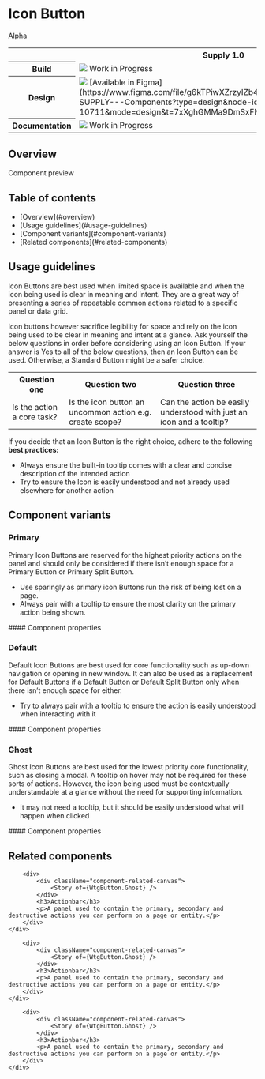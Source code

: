 


<Meta of={WtgIconButton} />

<div className="component-header">
    <h1>Icon Button</h1>
    <span className="component-status-badge">Alpha</span>
</div>
<table style={{ width: '100%' }} className="component-status">
  <tr>
    <th></th>
    <th scope="col" className="th-center">Supply 1.0</th>
    <th scope="col">Supply 0.5</th>
  </tr>
  <tr>
    <th scope="row">Build</th>
    <td> <img className="status-chip" src={statusPlanned}></img> Work in Progress</td>
    <td><img className="status-chip" src={statusAvailable}></img> Available</td>
  </tr>
  <tr>
    <th scope="row">Design</th>
    <td><img className="status-chip" src={statusAvailable}></img> [Available in Figma](https://www.figma.com/file/g6kTPiwXZrzyIZb4i41RYl/%5BCargoWise%5D-SUPPLY---Components?type=design&node-id=171-10711&mode=design&t=7xXghGMMa9DmSxFM-4)</td>
    <td><img className="status-chip" src={statusAvailable}></img> [Available in Figma](https://www.figma.com/file/g6kTPiwXZrzyIZb4i41RYl/%5BCargoWise%5D-SUPPLY---Components?type=design&node-id=171-10711&mode=design&t=7xXghGMMa9DmSxFM-4)</td>
  </tr>
  <tr>
    <th scope="row">Documentation</th>
    <td> <img className="status-chip" src={statusPlanned}></img> Work in Progress</td>
    <td> <img className="status-chip" src={statusDeprecated}></img> Deprecated</td>
  </tr>
</table>


## Overview
<p className="component-description">
    <Description />
</p>

<div className="component-preview grid">
    <span>Component preview</span>
    <Story of={WtgIconButton.Primary} />
</div>

## Table of contents
<ul>
    <li>[Overview](#overview)</li>
    <li>[Usage guidelines](#usage-guidelines)</li>
    <li>[Component variants](#component-variants)</li>
    <li>[Related components](#related-components)</li>
</ul>

## Usage guidelines
<p>Icon Buttons are best used when limited space is available and when the icon being used is clear in meaning and intent. They are a great way of presenting a series of repeatable common actions related to a specific panel or data grid.</p>
<p>Icon buttons however sacrifice legibility for space and rely on the icon being used to be clear in meaning and intent at a glance. Ask yourself the below questions in order before considering using an Icon Button. If your answer is Yes to all of the below questions, then an Icon Button can be used. Otherwise, a Standard Button might be a safer choice.</p>

<table style={{ width: '100%' }} className="component-status">
    <tr>
        <th>Question one</th>
        <th>Question two</th>
        <th>Question three</th>
    </tr>
        <tr>
            <td>
                Is the action a core task?
            </td>
            <td>
                Is the icon button an uncommon action e.g. create scope?
            </td>
            <td>
               Can the action be easily understood with just an icon and a tooltip?
            </td>
        </tr>
</table>

<p>If you decide that an Icon Button is the right choice, adhere to the following <strong>best practices:</strong></p>
<ul>
    <li>Always ensure the built-in tooltip comes with a clear and concise description of the intended action</li>
    <li>Try to ensure the Icon is easily understood and not already used elsewhere for another action</li>
</ul>

## Component variants

### Primary

<p>Primary Icon Buttons are reserved for the highest priority actions on the panel and should only be considered if there isn’t enough space for a Primary Button or Primary Split Button.</p>

<ul>
    <li>Use sparingly as primary icon Buttons run the risk of being lost on a page.</li>
    <li>Always pair with a tooltip to ensure the most clarity on the primary action being shown.</li>
</ul>

<Canvas>
    <Story of={WtgIconButton.Primary} />
</Canvas>
#### Component properties
<Controls of={WtgIconButton.Primary} />

### Default

<p>Default Icon Buttons are best used for core functionality such as up-down navigation or opening in new window. It can also be used as a replacement for Default Buttons if a Default Button or Default Split Button only when there isn’t enough space for either.</p>

<ul>
    <li>Try to always pair with a tooltip to ensure the action is easily understood when interacting with it</li>
</ul>

<Canvas>
    <Story of={WtgIconButton.Primary} />
</Canvas>
#### Component properties
<Controls of={WtgIconButton.Primary} />

### Ghost

<p>Ghost Icon Buttons are best used for the lowest priority core functionality, such as closing a modal. A tooltip on hover may not be required for these sorts of actions. However, the icon being used must be contextually understandable at a glance without the need for supporting information.</p>

<ul>
    <li>It may not need a tooltip, but it should be easily understood what will happen when clicked</li>
</ul>

<Canvas>
    <Story of={WtgIconButton.Primary} />
</Canvas>
#### Component properties
<Controls of={WtgIconButton.Primary} />

## Related components

<div className="grid-3">
  <div className="component-related">
    <div className="card">

        <div>
            <div className="component-related-canvas">
                <Story of={WtgButton.Ghost} />
            </div>
            <h3>Actionbar</h3>
            <p>A panel used to contain the primary, secondary and destructive actions you can perform on a page or entity.</p>
        </div>
    </div>

  </div>
  <div className="component-related">
    <div className="card">

        <div>
            <div className="component-related-canvas">
                <Story of={WtgButton.Ghost} />
            </div>
            <h3>Actionbar</h3>
            <p>A panel used to contain the primary, secondary and destructive actions you can perform on a page or entity.</p>
        </div>
    </div>

  </div>
  <div className="component-related">
    <div className="card">

        <div>
            <div className="component-related-canvas">
                <Story of={WtgButton.Ghost} />
            </div>
            <h3>Actionbar</h3>
            <p>A panel used to contain the primary, secondary and destructive actions you can perform on a page or entity.</p>
        </div>
    </div>

  </div>

</div>
